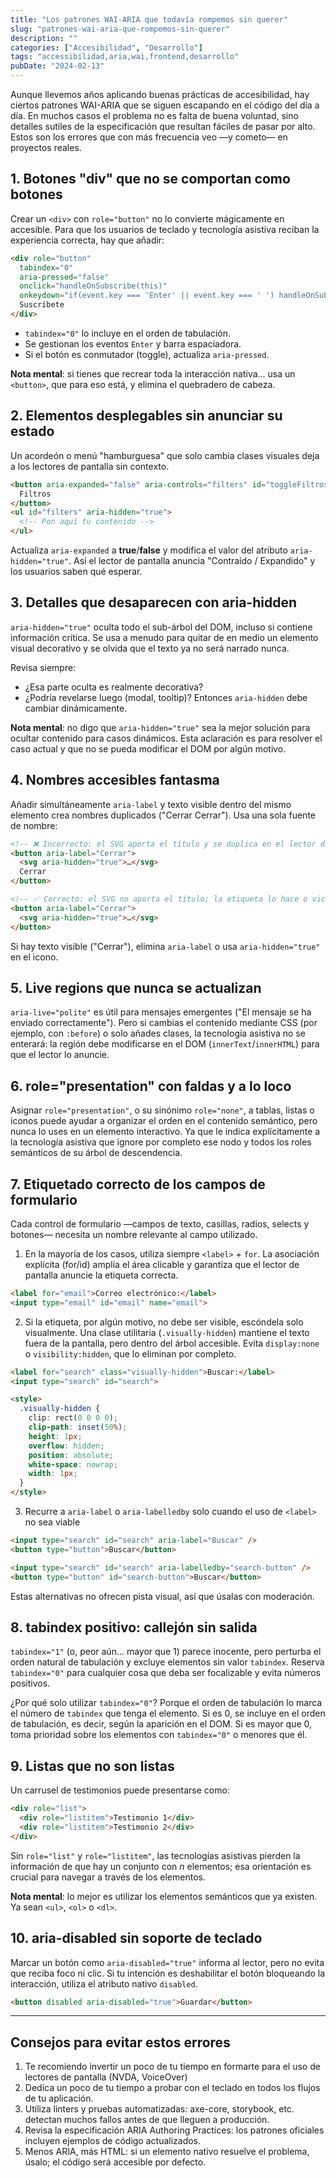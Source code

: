 ```yaml
---
title: "Los patrones WAI-ARIA que todavía rompemos sin querer"
slug: "patrones-wai-aria-que-rompemos-sin-querer"
description: ""
categories: ["Accesibilidad", "Desarrollo"]
tags: "accessibilidad,aria,wai,frontend,desarrollo"
pubDate: "2024-02-13"
---
```



Aunque llevemos años aplicando buenas prácticas de accesibilidad, hay ciertos patrones WAI-ARIA que se siguen escapando en el código del día a día. En muchos casos el problema no es falta de buena voluntad, sino detalles sutiles de la especificación que resultan fáciles de pasar por alto. Estos son los errores que con más frecuencia veo —y cometo— en proyectos reales.

## 1. Botones "div" que no se comportan como botones

Crear un `<div>` con `role="button"` no lo convierte mágicamente en accesible. Para que los usuarios de teclado y tecnología asistiva reciban la experiencia correcta, hay que añadir:

```html
<div role="button"
  tabindex="0"
  aria-pressed="false"
  onclick="handleOnSubscribe(this)"
  onkeydown="if(event.key === 'Enter' || event.key === ' ') handleOnSubscribe(this)">
  Suscríbete
</div>
```

- `tabindex="0"` lo incluye en el orden de tabulación.
- Se gestionan los eventos `Enter` y barra espaciadora.
- Si el botón es conmutador (toggle), actualiza `aria-pressed`.

**Nota mental**: si tienes que recrear toda la interacción nativa… usa un `<button>`, que para eso está, y elimina el quebradero de cabeza.

## 2. Elementos desplegables sin anunciar su estado

Un acordeón o menú "hamburguesa" que solo cambia clases visuales deja a los lectores de pantalla sin contexto.

```html
<button aria-expanded="false" aria-controls="filters" id="toggleFiltros">
  Filtros
</button>
<ul id="filters" aria-hidden="true">
  <!-- Pon aquí tu contenido -->
</ul>
```

Actualiza `aria-expanded` a **true**/**false** y modifica el valor del atributo `aria-hidden="true"`. Así el lector de pantalla anuncia "Contraído / Expandido" y los usuarios saben qué esperar.

## 3. Detalles que desaparecen con aria-hidden

`aria-hidden="true"` oculta todo el sub-árbol del DOM, incluso si contiene información crítica. Se usa a menudo para quitar de en medio un elemento visual decorativo y se olvida que el texto ya no será narrado nunca.

Revisa siempre:
- ¿Esa parte oculta es realmente decorativa?
- ¿Podría revelarse luego (modal, tooltip)? Entonces `aria-hidden` debe cambiar dinámicamente.

**Nota mental**: no digo que `aria-hidden="true"` sea la mejor solución para ocultar contenido para casos dinámicos. Esta aclaración es para resolver el caso actual y que no se pueda modificar el DOM por algún motivo.

## 4. Nombres accesibles fantasma

Añadir simultáneamente `aria-label` y texto visible dentro del mismo elemento crea nombres duplicados ("Cerrar Cerrar"). Usa una sola fuente de nombre:

```html
<!-- ❌ Incorrecto: el SVG aporta el título y se duplica en el lector de pantalla -->
<button aria-label="Cerrar">
  <svg aria-hidden="true">…</svg>
  Cerrar
</button>

<!-- ✅ Correcto: el SVG no aporta el título; la etiqueta lo hace o viceversa -->
<button aria-label="Cerrar">
  <svg aria-hidden="true">…</svg>
</button>
```

Si hay texto visible ("Cerrar"), elimina `aria-label` o usa `aria-hidden="true"` en el icono.

## 5. Live regions que nunca se actualizan

`aria-live="polite"` es útil para mensajes emergentes ("El mensaje se ha enviado correctamente"). Pero si cambias el contenido mediante CSS (por ejemplo, con `:before`) o solo añades clases, la tecnología asistiva no se enterará: la región debe modificarse en el DOM (`innerText`/`innerHTML`) para que el lector lo anuncie.

## 6. role="presentation" con faldas y a lo loco

Asignar `role="presentation"`, o su sinónimo `role="none"`, a tablas, listas o iconos puede ayudar a organizar el orden en el contenido semántico, pero nunca lo uses en un elemento interactivo. Ya que le indica explícitamente a la tecnología asistiva que ignore por completo ese nodo y todos los roles semánticos de su árbol de descendencia.

## 7. Etiquetado correcto de los campos de formulario

Cada control de formulario —campos de texto, casillas, radios, selects y botones— necesita un nombre relevante al campo utilizado.

1. En la mayoría de los casos, utiliza siempre `<label>` + `for`. La asociación explícita (for/id) amplía el área clicable y garantiza que el lector de pantalla anuncie la etiqueta correcta.

```html
<label for="email">Correo electrónico:</label>
<input type="email" id="email" name="email">
```

2. Si la etiqueta, por algún motivo, no debe ser visible, escóndela solo visualmente. Una clase utilitaria (`.visually-hidden`) mantiene el texto fuera de la pantalla, pero dentro del árbol accesible. Evita `display:none` o `visibility:hidden`, que lo eliminan por completo.

```html
<label for="search" class="visually-hidden">Buscar:</label>
<input type="search" id="search">

<style>
  .visually-hidden {
    clip: rect(0 0 0 0);
    clip-path: inset(50%);
    height: 1px;
    overflow: hidden;
    position: absolute;
    white-space: nowrap;
    width: 1px;
  }
</style>
```

3. Recurre a `aria-label` o `aria-labelledby` solo cuando el uso de `<label>` no sea viable

```html
<input type="search" id="search" aria-label="Buscar" />
<button type="button">Buscar</button>

<input type="search" id="search" aria-labelledby="search-button" />
<button type="button" id="search-button">Buscar</button>
```

Estas alternativas no ofrecen pista visual, así que úsalas con moderación.

## 8. tabindex positivo: callejón sin salida

`tabindex="1"` (o, peor aún... mayor que 1) parece inocente, pero perturba el orden natural de tabulación y excluye elementos sin valor `tabindex`. Reserva `tabindex="0"` para cualquier cosa que deba ser focalizable y evita números positivos.

¿Por qué solo utilizar `tabindex="0"`? Porque el orden de tabulación lo marca el número de `tabindex` que tenga el elemento. Si es 0, se incluye en el orden de tabulación, es decir, según la aparición en el DOM. Si es mayor que 0, toma prioridad sobre los elementos con `tabindex="0"` o menores que él.

## 9. Listas que no son listas

Un carrusel de testimonios puede presentarse como:

```html
<div role="list">
  <div role="listitem">Testimonio 1</div>
  <div role="listitem">Testimonio 2</div>
</div>
```

Sin `role="list"` y `role="listitem"`, las tecnologías asistivas pierden la información de que hay un conjunto con _n_ elementos; esa orientación es crucial para navegar a través de los elementos.

**Nota mental**: lo mejor es utilizar los elementos semánticos que ya existen. Ya sean `<ul>`, `<ol>` o `<dl>`.

## 10. aria-disabled sin soporte de teclado

Marcar un botón como `aria-disabled="true"` informa al lector, pero no evita que reciba foco ni clic. Si tu intención es deshabilitar el botón bloqueando la interacción, utiliza el atributo nativo `disabled`.

```html
<button disabled aria-disabled="true">Guardar</button>
```

---

## Consejos para evitar estos errores

1. Te recomiendo invertir un poco de tu tiempo en formarte para el uso de lectores de pantalla (NVDA, VoiceOver)
2. Dedica un poco de tu tiempo a probar con el teclado en todos los flujos de tu aplicación.
3. Utiliza linters y pruebas automatizadas: axe-core, storybook, etc. detectan muchos fallos antes de que lleguen a producción.
4. Revisa la especificación <ExternalLink href="https://www.w3.org/WAI/ARIA/apg/">ARIA Authoring Practices</ExternalLink>: los patrones oficiales incluyen ejemplos de código actualizados.
5. Menos ARIA, más HTML: si un elemento nativo resuelve el problema, úsalo; el código será accesible por defecto.
